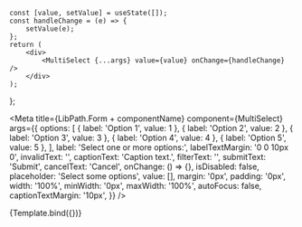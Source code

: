 
    const [value, setValue] = useState([]);
    const handleChange = (e) => {
        setValue(e);
    };
    return (
        <div>
            <MultiSelect {...args} value={value} onChange={handleChange} />
        </div>
    );
};


<Meta
    title={LibPath.Form + componentName}
    component={MultiSelect}
    args={{
        options: [
            { label: 'Option 1', value: 1 },
            { label: 'Option 2', value: 2 },
            { label: 'Option 3', value: 3 },
            { label: 'Option 4', value: 4 },
            { label: 'Option 5', value: 5 },
        ],
        label: 'Select one or more options:',
        labelTextMargin: '0 0 10px 0',
        invalidText: '',
        captionText: 'Caption text.',
        filterText: '',
        submitText: 'Submit',
        cancelText: 'Cancel',
        onChange: () => {},
        isDisabled: false,
        placeholder: 'Select some options',
        value: [],
        margin: '0px',
        padding: '0px',
        width: '100%',
        minWidth: '0px',
        maxWidth: '100%',
        autoFocus: false,
        captionTextMargin: '10px',
    }}
/>

<DocsPageHeader
    title={componentName}
    description="This component is used to create a vertical dropdown-menu where multiple options can be selected be clicking them."
    addImportantNote={false}
    variant="stable"
/>

<Canvas withToolbar>
    <Story name="Base" height="300px">
        {Template.bind({})}
    </Story>
</Canvas>

<DocsPageBody addStories={false} />
